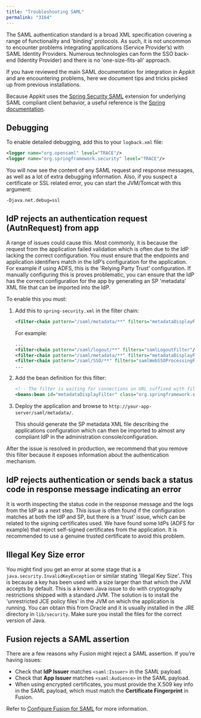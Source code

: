 ```yaml
---
title: "Troubleshooting SAML"
permalink: "3164"
---
```


The SAML authentication standard is a broad XML specification covering a range of functionality and 'binding' protocols. As such, it is not uncommon to encounter problems integrating applications (Service Provider’s) with SAML Identity Providers. Numerous technologies can form the SSO back-end (Identity Provider) and there is no 'one-size-fits-all' approach.

If you have reviewed the main SAML documentation for integration in Appkit and are encountering problems, here we document tips and tricks picked up from previous installations.

Because Appkit uses the [Spring Security SAML](http://docs.spring.io/spring-security-saml/docs/1.0.x/reference/htmlsingle/) extension for underlying SAML compliant client behavior, a useful reference is the [Spring documentation](http://docs.spring.io/spring-security-saml/docs/1.0.x/reference/htmlsingle/).

## Debugging

To enable detailed debugging, add this to your `logback.xml` file:

```xml
<logger name="org.opensaml" level="TRACE"/>
<logger name="org.springframework.security" level="TRACE"/>
```

You will now see the content of any SAML request and response messages, as well as a lot of extra debugging information. Also, if you suspect a certificate or SSL related error, you can start the JVM/Tomcat with this argument:

```
-Djava.net.debug=ssl
```

## IdP rejects an authentication request (AutnRequest) from app

A range of issues could cause this. Most commonly, it is because the request from the application failed validation which is often due to the IdP lacking the correct configuration. You must ensure that the endpoints and application identifiers match in the IdP’s configuration for the application. For example if using ADFS, this is the 'Relying Party Trust' configuration. If manually configuring this is proves problematic, you can ensure that the IdP has the correct configuration for the app by generating an SP 'metadata' XML file that can be imported into the IdP.

To enable this you must:

1. Add this to `spring-security.xml` in the filter chain:

   ```xml
   <filter-chain pattern="/saml/metadata/**" filters="metadataDisplayFilter"/>
   ```

   For example:

   ```xml
   ...
   <filter-chain pattern="/saml/logout/**" filters="samlLogoutFilter"/>
   <filter-chain pattern="/saml/metadata/**" filters="metadataDisplayFilter"/>
   <filter-chain pattern="/saml/SSO/**" filters="samlWebSSOProcessingFilter"/>
   ...
   ```
   
2. Add the bean definition for this filter:

   ```xml
   <!-- The filter is waiting for connections on URL suffixed with filterSuffix and presents SP metadata there -->
   <beans:bean id="metadataDisplayFilter" class="org.springframework.security.saml.metadata.MetadataDisplayFilter"/>
   ```
   
3. Deploy the application and browse to `http://your-app-server/saml/metadata/`.

   This should generate the SP metadata XML file describing the applications configuration which can then be imported to almost any compliant IdP in the administration console/configuration.

After the issue is resolved in production, we recommend that you remove this filter because it exposes information about the authentication mechanism.

## IdP rejects authentication or sends back a status code in response message indicating an error

It is worth inspecting the status code in the response message and the logs from the IdP as a next step. This issue is often found if the configuration matches at both the IdP and SP, but there is a 'trust' issue, which can be related to the signing certificates used.
We have found some IdPs (ADFS for example) that reject self-signed certificates from the application. It is recommended to use a genuine trusted certificate to avoid this problem.

## Illegal Key Size error

You might find you get an error at some stage that is a `java.security.InvalidKeyException` or similar stating 'Illegal Key Size'. This is because a key has been used with a size larger than that which the JVM accepts by default. This is a known Java issue to do with cryptography restrictions shipped with a standard JVM. The solution is to install the 'unrestricted JCE policy files' in the JVM on which the application is running. You can obtain this from Oracle and it is usually installed in the JRE directory in `lib/security`. Make sure you install the files for the correct version of Java.

## Fusion rejects a SAML assertion

There are a few reasons why Fusion might reject a SAML assertion. If you’re having issues:

* Check that **IdP Issuer** matches `<saml:Issuer>` in the SAML payload.
* Check that **App Issuer** matches `<saml:Audience>` in the SAML payload.
* When using encrypted certificates, you must provide the X.509 key info in the SAML payload, which must match the **Certificate Fingerprint** in Fusion.

Refer to [Configure Fusion for SAML](/how-to/863/configure-fusion-for-saml) for more information.